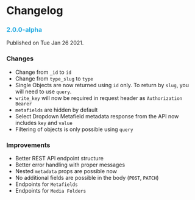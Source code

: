# Changelog

### <font color="#28ACE2">2.0.0-alpha</font>

Published on Tue Jan 26 2021.

### Changes

- Change from `_id` to `id`
- Change from `type_slug` to `type`
- Single Objects are now returned using `id` only. To return by `slug`, you will need to use `query`.
- `write_key` will now be required in request header as `Authorization Bearer`
- `metafields` are hidden by default
- Select Dropdown Metafield metadata response from the API now includes `key` and `value`
- Filtering of objects is only possible using `query`

### Improvements

- Better REST API endpoint structure
- Better error handling with proper messages
- Nested `metadata` props are possible now
- No additional fields are possible in the body (`POST`, `PATCH`)
- Endpoints for `Metafields`
- Endpoints for `Media Folders`
